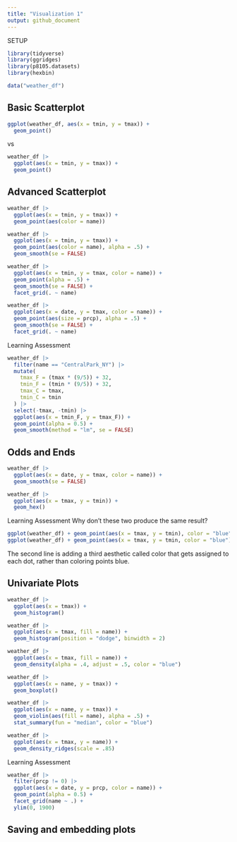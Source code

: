```yaml
---
title: "Visualization 1"
output: github_document
---
```


SETUP
```r
library(tidyverse)
library(ggridges)
library(p8105.datasets)
library(hexbin)
```

```r
data("weather_df")
```

## Basic Scatterplot
```r
ggplot(weather_df, aes(x = tmin, y = tmax)) +
  geom_point()
```
vs
```r
weather_df |>
  ggplot(aes(x = tmin, y = tmax)) + 
  geom_point()
```

## Advanced Scatterplot
```r
weather_df |> 
  ggplot(aes(x = tmin, y = tmax)) + 
  geom_point(aes(color = name))
```
```r
weather_df |> 
  ggplot(aes(x = tmin, y = tmax)) + 
  geom_point(aes(color = name), alpha = .5) +
  geom_smooth(se = FALSE)
```
```r
weather_df |> 
  ggplot(aes(x = tmin, y = tmax, color = name)) + 
  geom_point(alpha = .5) +
  geom_smooth(se = FALSE) + 
  facet_grid(. ~ name)
```
```r
weather_df |> 
  ggplot(aes(x = date, y = tmax, color = name)) + 
  geom_point(aes(size = prcp), alpha = .5) +
  geom_smooth(se = FALSE) + 
  facet_grid(. ~ name)
```
Learning Assessment
```r
weather_df |> 
  filter(name == "CentralPark_NY") |> 
  mutate(
    tmax_F = (tmax * (9/5)) + 32,
    tmin_F = (tmin * (9/5)) + 32,
    tmax_C = tmax,
    tmin_C = tmin
  ) |> 
  select(-tmax, -tmin) |> 
  ggplot(aes(x = tmin_F, y = tmax_F)) +
  geom_point(alpha = 0.5) + 
  geom_smooth(method = "lm", se = FALSE)
```

## Odds and Ends
```r
weather_df |> 
  ggplot(aes(x = date, y = tmax, color = name)) + 
  geom_smooth(se = FALSE) 
```
```r
weather_df |> 
  ggplot(aes(x = tmax, y = tmin)) + 
  geom_hex()
```
Learning Assessment
Why don't these two produce the same result?
```r
ggplot(weather_df) + geom_point(aes(x = tmax, y = tmin), color = "blue")
ggplot(weather_df) + geom_point(aes(x = tmax, y = tmin, color = "blue"))
```
The second line is adding a third aesthetic called color that gets assigned to each dot, rather than coloring points blue. 

## Univariate Plots
```r
weather_df |> 
  ggplot(aes(x = tmax)) + 
  geom_histogram()
```
```r
weather_df |> 
  ggplot(aes(x = tmax, fill = name)) + 
  geom_histogram(position = "dodge", binwidth = 2)
```
```r
weather_df |> 
  ggplot(aes(x = tmax, fill = name)) + 
  geom_density(alpha = .4, adjust = .5, color = "blue")
```
```r
weather_df |> 
  ggplot(aes(x = name, y = tmax)) + 
  geom_boxplot()
```
```r
weather_df |> 
  ggplot(aes(x = name, y = tmax)) + 
  geom_violin(aes(fill = name), alpha = .5) + 
  stat_summary(fun = "median", color = "blue")
```
```r
weather_df |> 
  ggplot(aes(x = tmax, y = name)) + 
  geom_density_ridges(scale = .85)
```
Learning Assessment
```r
weather_df |> 
  filter(prcp != 0) |> 
  ggplot(aes(x = date, y = prcp, color = name)) +
  geom_point(alpha = 0.5) + 
  facet_grid(name ~ .) +
  ylim(0, 1900)
```
## Saving and embedding plots